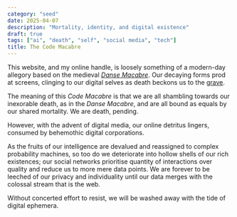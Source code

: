 ```yaml
---
category: "seed"
date: 2025-04-07
description: "Mortality, identity, and digital existence"
draft: true
tags: ["ai", "death", "self", "social media", "tech"]
title: The Code Macabre
---
```


This website, and my online handle, is loosely something of a modern-day allegory based on the medieval [_Danse Macabre_](https://en.wikipedia.org/wiki/Danse_Macabre). Our decaying forms prod at screens, clinging to our digital selves as death beckons us to the [grave](/notes/on-graveyards).

The meaning of this _Code Macabre_ is that we are all shambling towards our inexorable death, as in the _Danse Macabre_, and are all bound as equals by our shared mortality. We are death, pending.

However, with the advent of digital media, our online detritus lingers, consumed by behemothic digital corporations.

As the fruits of our intelligence are devalued and reassigned to complex probability machines, so too do we deteriorate into hollow shells of our rich existences; our social networks prioritise quantity of interactions over quality and reduce us to more mere data points. We are forever to be leeched of our privacy and individuality until our data merges with the colossal stream that is the web.

Without concerted effort to resist, we will be washed away with the tide of digital ephemera.
